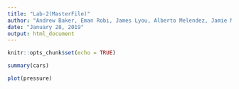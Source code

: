 ---
title: "Lab-2(MasterFile)"
author: "Andrew Baker, Eman Robi, James Lyou, Alberto Melendez, Jamie Marken"
date: "January 28, 2019"
output: html_document
---

```{r setup, include=FALSE}
knitr::opts_chunk$set(echo = TRUE)
```



```{r cars}
summary(cars)
```



```{r pressure, echo=FALSE}
plot(pressure)
```


